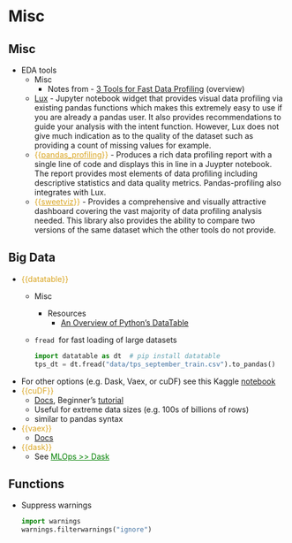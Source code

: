 # Misc {#sec-py-misc .unnumbered}

## Misc {#sec-py-misc-misc .unnumbered}

-   EDA tools
    -   Misc
        -   Notes from - [3 Tools for Fast Data Profiling](https://towardsdatascience.com/3-tools-for-fast-data-profiling-5bd4e962e482) (overview)
    -   [Lux](https://lux-api.readthedocs.io/en/latest/) - Jupyter notebook widget that provides visual data profiling via existing pandas functions which makes this extremely easy to use if you are already a pandas user. It also provides recommendations to guide your analysis with the intent function. However, Lux does not give much indication as to the quality of the dataset such as providing a count of missing values for example.
    -   [{{]{style="color: goldenrod"}[pandas_profiling](https://pandas-profiling.ydata.ai/docs/master/index.html){style="color: goldenrod"}[}}]{style="color: goldenrod"} - Produces a rich data profiling report with a single line of code and displays this in line in a Juypter notebook. The report provides most elements of data profiling including descriptive statistics and data quality metrics. Pandas-profiling also integrates with Lux.
    -   [{{]{style="color: goldenrod"}[sweetviz](https://pypi.org/project/sweetviz/){style="color: goldenrod"}[}}]{style="color: goldenrod"} - Provides a comprehensive and visually attractive dashboard covering the vast majority of data profiling analysis needed. This library also provides the ability to compare two versions of the same dataset which the other tools do not provide.

## Big Data {#sec-py-misc-bd .unnumbered}

-   [{{datatable}}]{style="color: goldenrod"}
    -   Misc

        -   Resources
            -   [An Overview of Python's DataTable](https://towardsdatascience.com/an-overview-of-pythons-datatable-package-5d3a97394ee9)

    -   `fread`  for fast loading of large datasets

        ``` python
        import datatable as dt  # pip install datatable
        tps_dt = dt.fread("data/tps_september_train.csv").to_pandas()
        ```
-   For other options (e.g. Dask, Vaex, or cuDF) see this Kaggle [notebook](https://www.kaggle.com/rohanrao/tutorial-on-reading-large-datasets)
-   [{{cuDF}}]{style="color: goldenrod"}
    -   [Docs](https://docs.rapids.ai/api/cudf/stable/), Beginner's [tutorial](https://developer.nvidia.com/blog/pandas-dataframe-tutorial-beginners-guide-to-gpu-accelerated-dataframes-in-python/)
    -   Useful for extreme data sizes (e.g. 100s of billions of rows)
    -   similar to pandas syntax
-   [{{vaex}}]{style="color: goldenrod"}
    -   [Docs](https://vaex.io/docs/index.html)
-   [{{dask}}]{style="color: goldenrod"}
    -   See [MLOps \>\> Dask](mlops.qmd#sec-mlops-dask){style="color: green"}

## Functions {#sec-py-misc-func .unnumbered}

-   Suppress warnings

    ``` python
    import warnings
    warnings.filterwarnings("ignore")
    ```